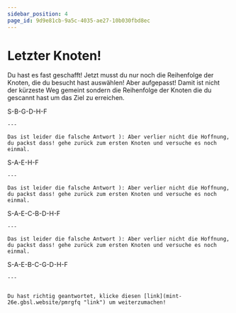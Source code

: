 ```yaml
---
sidebar_position: 4
page_id: 9d9e81cb-9a5c-4035-ae27-10b030fbd8ec
---
```




# Letzter Knoten!

Du hast es fast geschafft!
Jetzt musst du nur noch die Reihenfolge der Knoten, die du besucht hast auswählen!
Aber aufgepasst! Damit ist nicht der kürzeste Weg gemeint sondern die Reihenfolge der Knoten die du gescannt hast um das Ziel zu erreichen.

<NodeGraph newNodes={[]} />

<AdventureOptions>
  <AdventureOption label="A" nextGuessIn={60}>
    S-B-G-D-H-F

    ---

    Das ist leider die falsche Antwort ): Aber verlier nicht die Hoffnung, du packst dass! gehe zurück zum ersten Knoten und versuche es noch einmal.
  </AdventureOption>

  <AdventureOption label="B" nextGuessIn={60}>
    S-A-E-H-F

    ---

    Das ist leider die falsche Antwort ): Aber verlier nicht die Hoffnung, du packst dass! gehe zurück zum ersten Knoten und versuche es noch einmal.
  </AdventureOption>

  <AdventureOption label="C" nextGuessIn={60}>
    S-A-E-C-B-D-H-F

    ---

    Das ist leider die falsche Antwort ): Aber verlier nicht die Hoffnung, du packst dass! gehe zurück zum ersten Knoten und versuche es noch einmal.
  </AdventureOption>

  <AdventureOption label="D" nextGuessIn={60}>
    S-A-E-B-C-G-D-H-F

    ---

    
    Du hast richtig geantwortet, klicke diesen [link](mint-26e.gbsl.website/pmrgfq "link") um weiterzumachen!
  </AdventureOption>
</AdventureOptions>